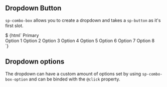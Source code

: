 
<Meta title="Components/Combo-Box" component="sp-combo-box" />

## Dropdown Button

`sp-combo-box` allows you to create a dropdown and takes a `sp-button` as it's first slot.

<Canvas>
  <Story height="290px" name="Default">
    $
    {html`
      <sp-combo-box>
        <sp-button button-type="primary" trailing-icon="chevronDown">Primary</sp-button>
        <div slot="options">
          <sp-combo-box-option>Option 1</sp-combo-box-option>
          <sp-combo-box-option>Option 2</sp-combo-box-option>
          <sp-combo-box-option>Option 3</sp-combo-box-option>
          <sp-combo-box-option>Option 4</sp-combo-box-option>
          <sp-combo-box-option>Option 5</sp-combo-box-option>
          <sp-combo-box-option>Option 6</sp-combo-box-option>
          <sp-combo-box-option>Option 7</sp-combo-box-option>
          <sp-combo-box-option>Option 8</sp-combo-box-option>
        </div>
      </sp-combo-box>
    `}
  </Story>
</Canvas>

## Dropdown options

The dropdown can have a custom amount of options set by using `sp-combo-box-option` and can be binded with the `@click` property.
